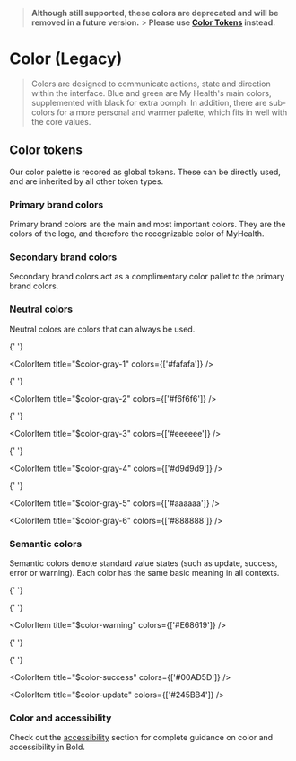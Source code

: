 
<Meta title="Legacy/Color (Legacy)" />

> **Although still supported, these colors are deprecated and will be removed in a future version.** > **Please use [Color Tokens](/docs/foundations-color-tokens--docs) instead.**

# Color (Legacy)

> Colors are designed to communicate actions, state and direction within the interface.
> Blue and green are My Health's main colors, supplemented with black for extra oomph.
> In addition, there are sub-colors for a more personal and warmer palette, which fits in well with the core values.

## Color tokens

Our color palette is recored as global tokens. These can be directly used, and are inherited by all other token types.

### Primary brand colors

Primary brand colors are the main and most important colors. They are the colors of the logo, and therefore the recognizable color of MyHealth.

<ColorPalette>
  <ColorItem
    title="$color-primary"
    subtitle="Primary color blue (900 - 50)"
    colors={['#1f43A9', '#2262C9', '#2473DB', '#42A3FF', '#63B4FE', '#90C9FF', '#BDF', '#E3F2FF', '#F0F7FF']}
  />
</ColorPalette>

### Secondary brand colors

Secondary brand colors act as a complimentary color pallet to the primary brand colors.

<ColorPalette>
  <ColorItem
    title="$color-secondary"
    subtitle="Accent color green (900 - 50)"
    colors={[
      '#00692d',
      '#008943',
      '#009b4f',
      '#00ad5d',
      '#00bd68',
      '#00c97d',
      '#1dd493',
      '#76e1b1',
      '#b1edcf',
      '#dff8ec',
    ]}
  />
</ColorPalette>

### Neutral colors

Neutral colors are colors that can always be used.

<ColorPalette>
  <ColorItem title="$color-white" colors={['#ffffff']} />

{' '}

<ColorItem title="$color-gray-1" colors={['#fafafa']} />

{' '}

<ColorItem title="$color-gray-2" colors={['#f6f6f6']} />

{' '}

<ColorItem title="$color-gray-3" colors={['#eeeeee']} />

{' '}

<ColorItem title="$color-gray-4" colors={['#d9d9d9']} />

{' '}

<ColorItem title="$color-gray-5" colors={['#aaaaaa']} />

  <ColorItem title="$color-gray-6" colors={['#888888']} />
</ColorPalette>

### Semantic colors

Semantic colors denote standard value states (such as update, success, error or warning). Each color has the same basic meaning in all contexts.

<ColorPalette>
  <ColorItem title="$color-error" colors={['#f44336']} />

{' '}

{' '}

<ColorItem title="$color-warning" colors={['#E68619']} />

{' '}

{' '}

<ColorItem title="$color-success" colors={['#00AD5D']} />

  <ColorItem title="$color-update" colors={['#245BB4']} />
</ColorPalette>

### Color and accessibility

Check out the [accessibility](/docs/foundations-accessibility--docs) section for complete guidance on color and accessibility in Bold.
